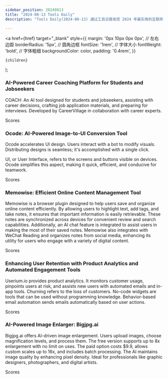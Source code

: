 ```yaml
---
sidebar_position: 20240813
title: "2024-08-13 Tools Daily"
description: "Tools Daily(2024-08-13) 通过工具日报发现 2024 年最实用的互联网软件、AI工具和产品！"

---
```



  <a
    href={href}
    target="_blank"
    style={{
      margin: '0px 10px 0px 0px', // 左右边距
      borderRadius: '5px', // 圆角边框
      fontSize: '1rem', // 字体大小
      fontWeight: 'bold', // 字体粗细
      backgroundColor: color,
      padding: '0.4rem',
    }}
  >
    {children}
  </a>
);

### AI-Powered Career Coaching Platform for Students and Jobseekers

COACH: An AI tool designed for students and jobseekers, assisting with career decisions, crafting job application materials, and preparing for interviews. Developed by CareerVillage in collaboration with career experts.

<Link href="/news/2024/08/13/AIPowered-Career-Coaching-Platform-for-Students-and-Jobseeke" color="#B0C4DE">Scores</Link>

### Ocode: AI-Powered Image-to-UI Conversion Tool

Ocode accelerates UI design. Users interact with a bot to modify visuals. Distributing designs is seamless; it's accomplished with a single click.

UI, or User Interface, refers to the screens and buttons visible on devices. Ocode simplifies this aspect, making it quick, efficient, and conducive for teamwork.

<Link href="/news/2024/08/13/Ocode-AIPowered-ImagetoUI-Conversion-Tool" color="#B0C4DE">Scores</Link>

### Memowise: Efficient Online Content Management Tool

Memowise is a browser plugin designed to help users save and organize online content efficiently. By allowing users to highlight text, add tags, and take notes, it ensures that important information is easily retrievable. These notes are synchronized across devices for convenient review and search capabilities. Additionally, an AI chat feature is integrated to assist users in making the most of their saved notes. Memowise also integrates with WeChat Reading and organizes notes from social media, enhancing its utility for users who engage with a variety of digital content.

<Link href="/news/2024/08/13/Memowise-Efficient-Online-Content-Management-Tool" color="#B0C4DE">Scores</Link>

### Enhancing User Retention with Product Analytics and Automated Engagement Tools

Userium.io provides product analytics. It monitors customer usage, pinpoints users at risk, and assists new users with automated emails and in-app tools. Churning refers to the loss of customers. No-code widgets are tools that can be used without programming knowledge. Behavior-based email automation sends emails automatically based on user actions.

<Link href="/news/2024/08/13/Enhancing-User-Retention-with-Product-Analytics-and-Automate" color="#B0C4DE">Scores</Link>

### AI-Powered Image Enlarger: Bigjpg.ai

Bigjpg.ai offers AI-driven image enlargement. Users upload images, choose magnification levels, and process them. The free version supports up to 8x enlargement with no limit on uses. The paid option costs $9.9, allows custom scales up to 16x, and includes batch processing. The AI maintains image quality by enhancing pixel density. Ideal for professionals like graphic designers, photographers, and digital artists.

<Link href="/news/2024/08/13/AIPowered-Image-Enlarger-Bigjpgai" color="#B0C4DE">Scores</Link>

